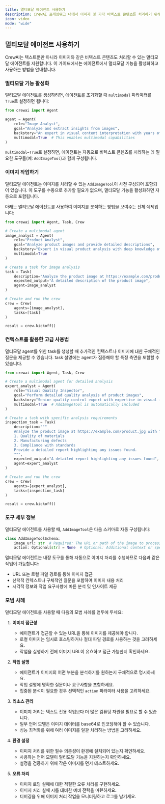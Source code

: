 ```yaml
---
title: 멀티모달 에이전트 사용하기
description: CrewAI 프레임워크 내에서 이미지 및 기타 비텍스트 콘텐츠를 처리하기 위해 에이전트에서 멀티모달 기능을 활성화하고 사용하는 방법을 알아보세요.
icon: video
mode: "wide"
---
```


## 멀티모달 에이전트 사용하기

CrewAI는 텍스트뿐만 아니라 이미지와 같은 비텍스트 콘텐츠도 처리할 수 있는 멀티모달 에이전트를 지원합니다. 이 가이드에서는 에이전트에서 멀티모달 기능을 활성화하고 사용하는 방법을 안내합니다.

### 멀티모달 기능 활성화

멀티모달 에이전트를 생성하려면, 에이전트를 초기화할 때 `multimodal` 파라미터를 `True`로 설정하면 됩니다:

```python
from crewai import Agent

agent = Agent(
    role="Image Analyst",
    goal="Analyze and extract insights from images",
    backstory="An expert in visual content interpretation with years of experience in image analysis",
    multimodal=True  # This enables multimodal capabilities
)
```

`multimodal=True`로 설정하면, 에이전트는 자동으로 비텍스트 콘텐츠를 처리하는 데 필요한 도구들(예: `AddImageTool`)과 함께 구성됩니다.

### 이미지 작업하기

멀티모달 에이전트는 이미지를 처리할 수 있는 `AddImageTool`이 사전 구성되어 포함되어 있습니다. 이 도구를 수동으로 추가할 필요가 없으며, 멀티모달 기능을 활성화하면 자동으로 포함됩니다.

아래는 멀티모달 에이전트를 사용하여 이미지를 분석하는 방법을 보여주는 전체 예제입니다:

```python
from crewai import Agent, Task, Crew

# Create a multimodal agent
image_analyst = Agent(
    role="Product Analyst",
    goal="Analyze product images and provide detailed descriptions",
    backstory="Expert in visual product analysis with deep knowledge of design and features",
    multimodal=True
)

# Create a task for image analysis
task = Task(
    description="Analyze the product image at https://example.com/product.jpg and provide a detailed description",
    expected_output="A detailed description of the product image",
    agent=image_analyst
)

# Create and run the crew
crew = Crew(
    agents=[image_analyst],
    tasks=[task]
)

result = crew.kickoff()
```

### 컨텍스트를 활용한 고급 사용법

멀티모달 agent를 위한 task를 생성할 때 추가적인 컨텍스트나 이미지에 대한 구체적인 질문을 제공할 수 있습니다. task 설명에는 agent가 집중해야 할 특정 측면을 포함할 수 있습니다.

```python
from crewai import Agent, Task, Crew

# Create a multimodal agent for detailed analysis
expert_analyst = Agent(
    role="Visual Quality Inspector",
    goal="Perform detailed quality analysis of product images",
    backstory="Senior quality control expert with expertise in visual inspection",
    multimodal=True  # AddImageTool is automatically included
)

# Create a task with specific analysis requirements
inspection_task = Task(
    description="""
    Analyze the product image at https://example.com/product.jpg with focus on:
    1. Quality of materials
    2. Manufacturing defects
    3. Compliance with standards
    Provide a detailed report highlighting any issues found.
    """,
    expected_output="A detailed report highlighting any issues found",
    agent=expert_analyst
)

# Create and run the crew
crew = Crew(
    agents=[expert_analyst],
    tasks=[inspection_task]
)

result = crew.kickoff()
```

### 도구 세부 정보

멀티모달 에이전트를 사용할 때, `AddImageTool`은 다음 스키마로 자동 구성됩니다:

```python
class AddImageToolSchema:
    image_url: str  # Required: The URL or path of the image to process
    action: Optional[str] = None  # Optional: Additional context or specific questions about the image
```

멀티모달 에이전트는 내장 도구를 통해 자동으로 이미지 처리를 수행하므로 다음과 같은 작업이 가능합니다:
- URL 또는 로컬 파일 경로를 통해 이미지 접근
- 선택적 컨텍스트나 구체적인 질문을 포함하여 이미지 내용 처리
- 시각적 정보와 작업 요구사항에 따른 분석 및 인사이트 제공

### 모범 사례

멀티모달 에이전트를 사용할 때 다음의 모범 사례를 염두에 두세요:

1. **이미지 접근성**
   - 에이전트가 접근할 수 있는 URL을 통해 이미지를 제공해야 합니다.
   - 로컬 이미지는 임시로 호스팅하거나 절대 파일 경로를 사용하는 것을 고려하세요.
   - 작업을 실행하기 전에 이미지 URL이 유효하고 접근 가능한지 확인하세요.

2. **작업 설명**
   - 에이전트가 이미지의 어떤 부분을 분석하기를 원하는지 구체적으로 명시하세요.
   - 작업 설명에 명확한 질문이나 요구사항을 포함하세요.
   - 집중된 분석이 필요한 경우 선택적인 `action` 파라미터 사용을 고려하세요.

3. **리소스 관리**
   - 이미지 처리는 텍스트 전용 작업보다 더 많은 컴퓨팅 자원을 필요로 할 수 있습니다.
   - 일부 언어 모델은 이미지 데이터를 base64로 인코딩해야 할 수 있습니다.
   - 성능 최적화를 위해 여러 이미지를 일괄 처리하는 방법을 고려하세요.

4. **환경 설정**
   - 이미지 처리를 위한 필수 의존성이 환경에 설치되어 있는지 확인하세요.
   - 사용하는 언어 모델이 멀티모달 기능을 지원하는지 확인하세요.
   - 설정을 검증하기 위해 작은 이미지를 먼저 테스트하세요.

5. **오류 처리**
   - 이미지 로딩 실패에 대한 적절한 오류 처리를 구현하세요.
   - 이미지 처리 실패 시를 대비한 예비 전략을 마련하세요.
   - 디버깅을 위해 이미지 처리 작업을 모니터링하고 로그를 남기세요.